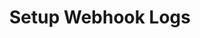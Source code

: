 ---
title: "Setup Webhook Logs"
description: "Monitor your members activity whenever they are verifying on your server."
icon: "objects-align-left"
---